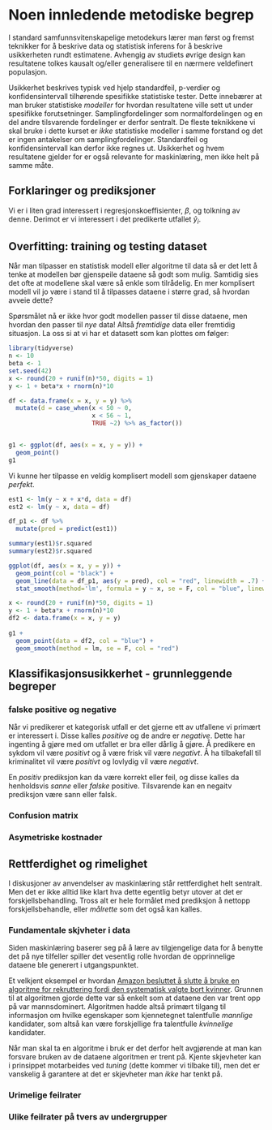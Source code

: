 
# Noen innledende metodiske begrep
I standard samfunnsvitenskapelige metodekurs lærer man først og fremst teknikker for å beskrive data og statistisk inferens for å beskrive usikkerheten rundt estimatene. Avhengig av studiets øvrige design kan resultatene tolkes kausalt og/eller generalisere til en nærmere veldefinert populasjon. 

Usikkerhet beskrives typisk ved hjelp standardfeil, p-verdier og konfidensintervall tilhørende spesifikke statistiske tester. Dette innebærer at man bruker statistiske *modeller* for hvordan resultatene ville sett ut under spesifikke forutsetninger. Samplingfordelinger som normalfordelingen og en del andre tilsvarende fordelinger er derfor sentralt. De fleste teknikkene vi skal bruke i dette kurset er *ikke* statistiske modeller i samme forstand og det er ingen antakelser om samplingfordelinger. Standardfeil og konfidensintervall kan derfor ikke regnes ut. Usikkerhet og hvem resultatene gjelder for er også relevante for maskinlæring, men ikke helt på samme måte. 



## Forklaringer og prediksjoner 

Vi er i liten grad interessert i regresjonskoeffisienter, $\beta$, og tolkning av denne. Derimot er vi interessert i det predikerte utfallet $\hat{y}_i$. 


## Overfitting: training og testing dataset 

Når man tilpasser en statistisk modell eller algoritme til data så er det lett å tenke at modellen bør gjenspeile dataene så godt som mulig. Samtidig sies det ofte at modellene skal være så enkle som tilrådelig. En mer komplisert modell vil jo være i stand til å tilpasses dataene i større grad, så hvordan avveie dette? 

Spørsmålet nå er ikke hvor godt modellen passer til disse dataene, men hvordan den passer til *nye* data! Altså *fremtidige* data eller fremtidig situasjon. La oss si at vi har et datasett som kan plottes om følger:

```r
library(tidyverse)
n <- 10
beta <- 1
set.seed(42)
x <- round(20 + runif(n)*50, digits = 1)
y <- 1 + beta*x + rnorm(n)*10

df <- data.frame(x = x, y = y) %>% 
  mutate(d = case_when(x < 50 ~ 0,
                       x < 56 ~ 1, 
                       TRUE ~2) %>% as_factor())


g1 <- ggplot(df, aes(x = x, y = y)) +
  geom_point() 
g1


```

Vi kunne her tilpasse en veldig komplisert modell som gjenskaper dataene *perfekt*.


```r

est1 <- lm(y ~ x + x*d, data = df)
est2 <- lm(y ~ x, data = df)

df_p1 <- df %>% 
  mutate(pred = predict(est1))

summary(est1)$r.squared
summary(est2)$r.squared

ggplot(df, aes(x = x, y = y)) +
  geom_point(col = "black") +
  geom_line(data = df_p1, aes(y = pred), col = "red", linewidth = .7) +
  stat_smooth(method='lm', formula = y ~ x, se = F, col = "blue", linewidth = .7)
```



```r
x <- round(20 + runif(n)*50, digits = 1)
y <- 1 + beta*x + rnorm(n)*10
df2 <- data.frame(x = x, y = y)
  
g1 +
  geom_point(data = df2, col = "blue") +
  geom_smooth(method = lm, se = F, col = "red")
```





## Klassifikasjonsusikkerhet - grunnleggende begreper 

### falske positive og negative 
Når vi predikerer et kategorisk utfall er det gjerne ett av utfallene vi primært er interessert i. Disse kalles *positive* og de andre er *negative*. Dette har ingenting å gjøre med om utfallet er bra eller dårlig å gjøre. Å predikere en sykdom vil være *positivt* og å være frisk vil være *negativt*. Å ha tilbakefall til kriminalitet vil være *positivt* og lovlydig vil være *negativt*. 

En *positiv* prediksjon kan da være korrekt eller feil, og disse kalles da henholdsvis *sanne* eller *falske* positive. Tilsvarende kan en negaitv prediksjon være sann eller falsk. 

### Confusion matrix 




### Asymetriske kostnader




## Rettferdighet og rimelighet
I diskusjoner av anvendelser av maskinlæring står rettferdighet helt sentralt. Men det er ikke alltid like klart hva dette egentlig betyr utover at det er forskjellsbehandling. Tross alt er hele formålet med prediksjon å nettopp forskjellsbehandle, eller *målrette* som det også kan kalles. 


### Fundamentale skjvheter i data
Siden maskinlæring baserer seg på å lære av tilgjengelige data for å benytte det på nye tilfeller spiller det vesentlig rolle hvordan de opprinnelige dataene ble generert i utgangspunktet. 

Et velkjent eksempel er hvordan [Amazon besluttet å slutte å bruke en algoritme for rekruttering fordi den systematisk valgte bort kvinner](https://www.reuters.com/article/us-amazon-com-jobs-automation-insight-idUSKCN1MK08G). Grunnen til at algoritmen gjorde dette var så enkelt som at dataene den var trent opp på var mannsdominert. Algoritmen hadde altså primært tilgang til informasjon om hvilke egenskaper som kjennetegnet talentfulle *mannlige* kandidater, som altså kan være forskjellige fra talentfulle *kvinnelige* kandidater. 

Når man skal ta en algoritme i bruk er det derfor helt avgjørende at man kan forsvare bruken av de dataene algoritmen er trent på. Kjente skjevheter kan i prinsippet motarbeides ved *tuning* (dette kommer vi tilbake til), men det er vanskelig å garantere at det er skjevheter man *ikke* har tenkt på. 


### Urimelige feilrater 



### Ulike feilrater på tvers av undergrupper



